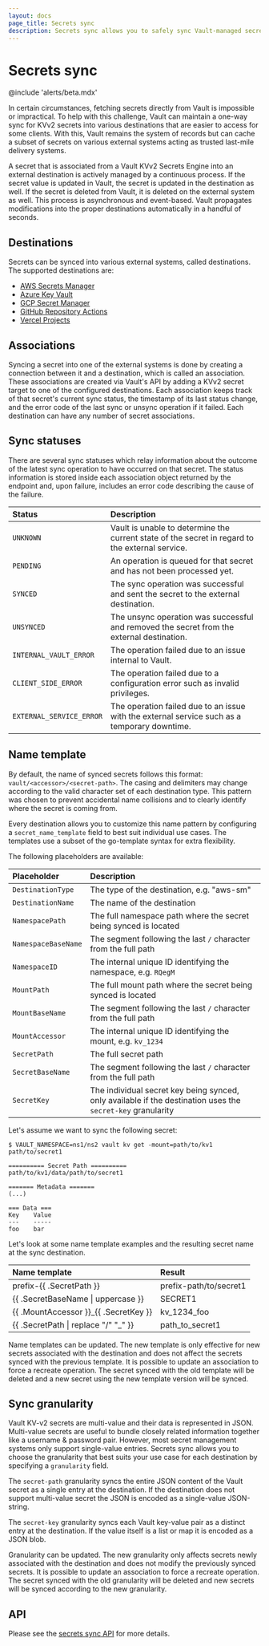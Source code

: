 ```yaml
---
layout: docs
page_title: Secrets sync
description: Secrets sync allows you to safely sync Vault-managed secrets with external destinations.
---
```



# Secrets sync

<EnterpriseAlert product="vault" />

@include 'alerts/beta.mdx'

In certain circumstances, fetching secrets directly from Vault is impossible or impractical. To help with this challenge,
Vault can maintain a one-way sync for KVv2 secrets into various destinations that are easier to access for some clients.
With this, Vault remains the system of records but can cache a subset of secrets on various external systems acting as
trusted last-mile delivery systems.

A secret that is associated from a Vault KVv2 Secrets Engine into an external destination is actively managed by a continuous
process. If the secret value is updated in Vault, the secret is updated in the destination as well. If the secret is deleted
from Vault, it is deleted on the external system as well. This process is asynchronous and event-based. Vault propagates
modifications into the proper destinations automatically in a handful of seconds.

## Destinations

Secrets can be synced into various external systems, called destinations. The supported destinations are:
* [AWS Secrets Manager](/vault/docs/sync/awssm)
* [Azure Key Vault](/vault/docs/sync/azurekv)
* [GCP Secret Manager](/vault/docs/sync/gcpsm)
* [GitHub Repository Actions](/vault/docs/sync/github)
* [Vercel Projects](/vault/docs/sync/vercelproject)

## Associations

Syncing a secret into one of the external systems is done by creating a connection between it and a destination, which is
called an association. These associations are created via Vault's API by adding a KVv2 secret target to one of the configured
destinations. Each association keeps track of that secret's current sync status, the timestamp of its last status change, and
the error code of the last sync or unsync operation if it failed. Each destination can have any number of secret associations.

## Sync statuses

There are several sync statuses which relay information about the outcome of the latest sync
operation to have occurred on that secret. The status information is stored inside each
association object returned by the endpoint and, upon failure, includes an error code describing the cause of the failure.

| Status                   | Description                                                                                     |
|:-------------------------|:------------------------------------------------------------------------------------------------|
| `UNKNOWN`                | Vault is unable to determine the current state of the secret in regard to the external service. |
| `PENDING`                | An operation is queued for that secret and has not been processed yet.                          |
| `SYNCED`                 | The sync operation was successful and sent the secret to the external destination.              |
| `UNSYNCED`               | The unsync operation was successful and removed the secret from the external destination.       |
| `INTERNAL_VAULT_ERROR`   | The operation failed due to an issue internal to Vault.                                         |
| `CLIENT_SIDE_ERROR`      | The operation failed due to a configuration error such as invalid privileges.                   |
| `EXTERNAL_SERVICE_ERROR` | The operation failed due to an issue with the external service such as a temporary downtime.    |

## Name template

By default, the name of synced secrets follows this format: `vault/<accessor>/<secret-path>`. The casing and delimiters
may change according to the valid character set of each destination type. This pattern was chosen to prevent accidental
name collisions and to clearly identify where the secret is coming from.

Every destination allows you to customize this name pattern by configuring a `secret_name_template` field to best suit
individual use cases. The templates use a subset of the go-template syntax for extra flexibility.

The following placeholders are available:

| Placeholder         | Description                                                                                                 |
|:--------------------|:------------------------------------------------------------------------------------------------------------|
| `DestinationType`   | The type of the destination, e.g. "aws-sm"                                                                  |
| `DestinationName`   | The name of the destination                                                                                 |
| `NamespacePath`     | The full namespace path where the secret being synced is located                                            |
| `NamespaceBaseName` | The segment following the last `/` character from the full path                                             |
| `NamespaceID`       | The internal unique ID identifying the namespace, e.g. `RQegM`                                              |
| `MountPath`         | The full mount path where the secret being synced is located                                                |
| `MountBaseName`     | The segment following the last `/` character from the full path                                             |
| `MountAccessor`     | The internal unique ID identifying the mount, e.g. `kv_1234`                                                |
| `SecretPath`        | The full secret path                                                                                        |
| `SecretBaseName`    | The segment following the last `/` character from the full path                                             |
| `SecretKey`         | The individual secret key being synced, only available if the destination uses the `secret-key` granularity |

Let's assume we want to sync the following secret:

  <CodeBlockConfig hideClipboard>

    $ VAULT_NAMESPACE=ns1/ns2 vault kv get -mount=path/to/kv1 path/to/secret1

    ========== Secret Path ==========
    path/to/kv1/data/path/to/secret1

    ======= Metadata =======
    (...)

    === Data ===
    Key    Value
    ---    -----
    foo    bar

  </CodeBlockConfig>

Let's look at some name template examples and the resulting secret name at the sync destination.

| Name template                            | Result                 |
|:-----------------------------------------|:-----------------------|
| prefix-{{ .SecretPath }}                 | prefix-path/to/secret1 |
| {{ .SecretBaseName \| uppercase }}       | SECRET1                |
| {{ .MountAccessor }}_{{ .SecretKey }}    | kv_1234_foo            |
| {{ .SecretPath \| replace \"/\" \"_\" }} | path_to_secret1        |

Name templates can be updated. The new template is only effective for new secrets associated with the destination and does
not affect the secrets synced with the previous template. It is possible to update an association to force a recreate operation.
The secret synced with the old template will be deleted and a new secret using the new template version will be synced.

## Sync granularity

Vault KV-v2 secrets are multi-value and their data is represented in JSON. Multi-value secrets are useful to bundle closely
related information together like a username & password pair. However, most secret management systems only support single-value
entries. Secrets sync allows you to choose the granularity that best suits your use case for each destination by specifying a `granularity`
field.

The `secret-path` granularity syncs the entire JSON content of the Vault secret as a single entry at the destination. If
the destination does not support multi-value secret the JSON is encoded as a single-value JSON-string.

The `secret-key` granularity syncs each Vault key-value pair as a distinct entry at the destination. If the value itself is a list or map
it is encoded as a JSON blob.

Granularity can be updated. The new granularity only affects secrets newly associated with the destination and does
not modify the previously synced secrets. It is possible to update an association to force a recreate operation.
The secret synced with the old granularity will be deleted and new secrets will be synced according to the new granularity.

## API

Please see the [secrets sync API](/vault/api-docs/system/secrets-sync) for more details.
